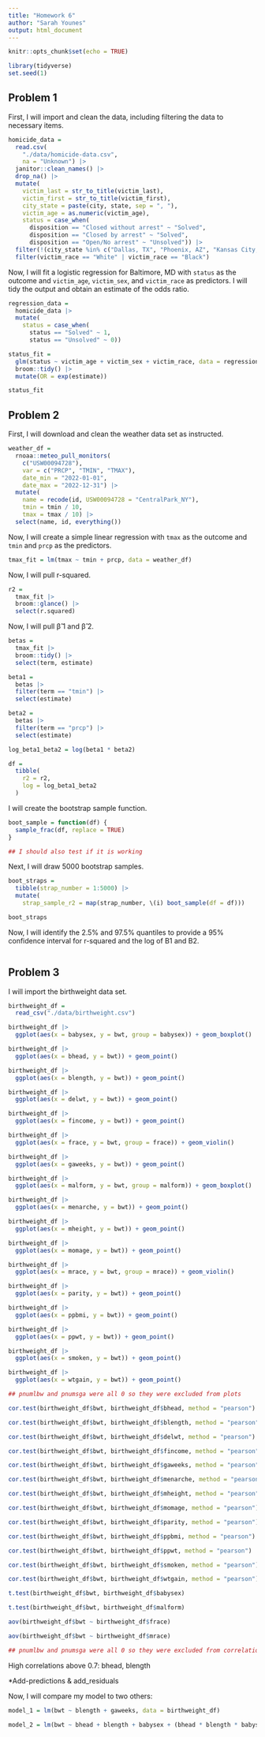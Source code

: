 ```yaml
---
title: "Homework 6"
author: "Sarah Younes"
output: html_document
---
```


```r
knitr::opts_chunk$set(echo = TRUE)
```

```r
library(tidyverse)
set.seed(1)
```

## Problem 1

First, I will import and clean the data, including filtering the data to necessary items.

```r
homicide_data =
  read.csv(
    "./data/homicide-data.csv",
    na = "Unknown") |>
  janitor::clean_names() |>
  drop_na() |>
  mutate(
    victim_last = str_to_title(victim_last),
    victim_first = str_to_title(victim_first),
    city_state = paste(city, state, sep = ", "),
    victim_age = as.numeric(victim_age),
    status = case_when(
      disposition == "Closed without arrest" ~ "Solved",
      disposition == "Closed by arrest" ~ "Solved",
      disposition == "Open/No arrest" ~ "Unsolved")) |>
  filter(!(city_state %in% c("Dallas, TX", "Phoenix, AZ", "Kansas City, MO", "Tulsa, OK"))) |>
  filter(victim_race == "White" | victim_race == "Black")
```

Now, I will fit a logistic regression for Baltimore, MD with `status` as the outcome and `victim_age`, `victim_sex`, and `victim_race` as predictors. I will tidy the output and obtain an estimate of the odds ratio.

```r
regression_data =
  homicide_data |>
  mutate(
    status = case_when(
      status == "Solved" ~ 1,
      status == "Unsolved" ~ 0))

status_fit =
  glm(status ~ victim_age + victim_sex + victim_race, data = regression_data, family = "binomial") |>
  broom::tidy() |>
  mutate(OR = exp(estimate))

status_fit
```

## Problem 2

First, I will download and clean the weather data set as instructed.

```r
weather_df = 
  rnoaa::meteo_pull_monitors(
    c("USW00094728"),
    var = c("PRCP", "TMIN", "TMAX"), 
    date_min = "2022-01-01",
    date_max = "2022-12-31") |>
  mutate(
    name = recode(id, USW00094728 = "CentralPark_NY"),
    tmin = tmin / 10,
    tmax = tmax / 10) |>
  select(name, id, everything())
```

Now, I will create a simple linear regression with `tmax` as the outcome and `tmin` and `prcp` as the predictors.

```r
tmax_fit = lm(tmax ~ tmin + prcp, data = weather_df)
```

Now, I will pull r-squared.

```r
r2 =
  tmax_fit |>
  broom::glance() |>
  select(r.squared)
```

Now, I will pull β̂ 1 and β̂ 2.

```r
betas =
  tmax_fit |>
  broom::tidy() |>
  select(term, estimate)

beta1 = 
  betas |>
  filter(term == "tmin") |>
  select(estimate)

beta2 =
  betas |>
  filter(term == "prcp") |>
  select(estimate)

log_beta1_beta2 = log(beta1 * beta2)

df =
  tibble(
    r2 = r2,
    log = log_beta1_beta2
  )
```

I will create the bootstrap sample function.

```r
boot_sample = function(df) {
  sample_frac(df, replace = TRUE)
}

## I should also test if it is working
```

Next, I will draw 5000 bootstrap samples.

```r
boot_straps = 
  tibble(strap_number = 1:5000) |> 
  mutate(
    strap_sample_r2 = map(strap_number, \(i) boot_sample(df = df)))

boot_straps
```

Now, I will identify the 2.5% and 97.5% quantiles to provide a 95% confidence interval for r-squared and the log of B1 and B2.

```r
```

## Problem 3

I will import the birthweight data set.

```r
birthweight_df =
  read_csv("./data/birthweight.csv")
```

```r
birthweight_df |>
  ggplot(aes(x = babysex, y = bwt, group = babysex)) + geom_boxplot()

birthweight_df |>
  ggplot(aes(x = bhead, y = bwt)) + geom_point()

birthweight_df |>
  ggplot(aes(x = blength, y = bwt)) + geom_point()

birthweight_df |>
  ggplot(aes(x = delwt, y = bwt)) + geom_point()

birthweight_df |>
  ggplot(aes(x = fincome, y = bwt)) + geom_point()

birthweight_df |>
  ggplot(aes(x = frace, y = bwt, group = frace)) + geom_violin()

birthweight_df |>
  ggplot(aes(x = gaweeks, y = bwt)) + geom_point()

birthweight_df |>
  ggplot(aes(x = malform, y = bwt, group = malform)) + geom_boxplot()

birthweight_df |>
  ggplot(aes(x = menarche, y = bwt)) + geom_point()

birthweight_df |>
  ggplot(aes(x = mheight, y = bwt)) + geom_point()

birthweight_df |>
  ggplot(aes(x = momage, y = bwt)) + geom_point()

birthweight_df |>
  ggplot(aes(x = mrace, y = bwt, group = mrace)) + geom_violin()

birthweight_df |>
  ggplot(aes(x = parity, y = bwt)) + geom_point()

birthweight_df |>
  ggplot(aes(x = ppbmi, y = bwt)) + geom_point()

birthweight_df |>
  ggplot(aes(x = ppwt, y = bwt)) + geom_point()

birthweight_df |>
  ggplot(aes(x = smoken, y = bwt)) + geom_point()

birthweight_df |>
  ggplot(aes(x = wtgain, y = bwt)) + geom_point()

## pnumlbw and pnumsga were all 0 so they were excluded from plots
```

```r
cor.test(birthweight_df$bwt, birthweight_df$bhead, method = "pearson")

cor.test(birthweight_df$bwt, birthweight_df$blength, method = "pearson")

cor.test(birthweight_df$bwt, birthweight_df$delwt, method = "pearson")

cor.test(birthweight_df$bwt, birthweight_df$fincome, method = "pearson")

cor.test(birthweight_df$bwt, birthweight_df$gaweeks, method = "pearson")

cor.test(birthweight_df$bwt, birthweight_df$menarche, method = "pearson")

cor.test(birthweight_df$bwt, birthweight_df$mheight, method = "pearson")

cor.test(birthweight_df$bwt, birthweight_df$momage, method = "pearson")

cor.test(birthweight_df$bwt, birthweight_df$parity, method = "pearson")

cor.test(birthweight_df$bwt, birthweight_df$ppbmi, method = "pearson")

cor.test(birthweight_df$bwt, birthweight_df$ppwt, method = "pearson")

cor.test(birthweight_df$bwt, birthweight_df$smoken, method = "pearson")

cor.test(birthweight_df$bwt, birthweight_df$wtgain, method = "pearson")

t.test(birthweight_df$bwt, birthweight_df$babysex)

t.test(birthweight_df$bwt, birthweight_df$malform)

aov(birthweight_df$bwt ~ birthweight_df$frace)

aov(birthweight_df$bwt ~ birthweight_df$mrace)

## pnumlbw and pnumsga were all 0 so they were excluded from correlation testing
```

High correlations above 0.7: bhead, blength

*Add-predictions & add_residuals

Now, I will compare my model to two others:

```r
model_1 = lm(bwt ~ blength + gaweeks, data = birthweight_df)

model_2 = lm(bwt ~ bhead + blength + babysex + (bhead * blength * babysex), data = birthweight_df)
```